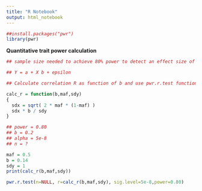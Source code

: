 ```yaml
---
title: "R Notebook"
output: html_notebook
---
```


```r
##install.packages("pwr")
library(pwr)

```


**Quantitative trait power calculation**
```r

## sample size needed to achieve 80% power to detect an effect size of R^2 = 0.01 at a genomewide signficance level \alpha = 5e-8

## Y = a + X b + epsilon

## Calculate correlation R as function of b and use pwr.r.test function

calc_r = function(b,maf,sdy)
{
  sdx = sqrt( 2 * maf * (1-maf) )
  sdx * b / sdy
}

## power = 0.80
## b = 0.2
## alpha = 5e-8
## n = ?

maf = 0.5
b = 0.14
sdy = 1
print(calc_r(b,maf,sdy))

pwr.r.test(n=NULL, r=calc_r(b,maf,sdy), sig.level=5e-8,power=0.80)

```

